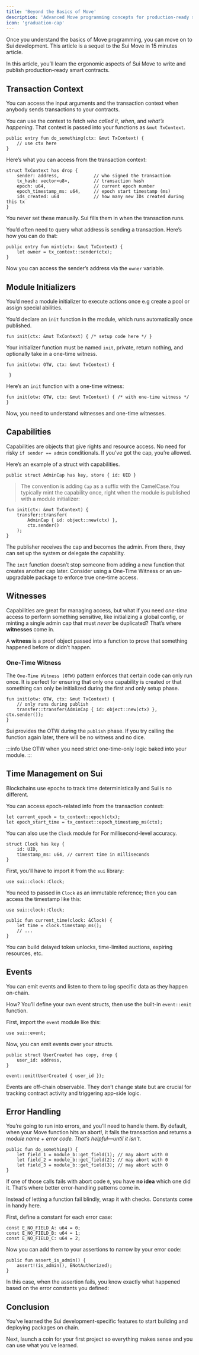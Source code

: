 ```yaml
---
title: 'Beyond the Basics of Move'
description: 'Advanced Move programming concepts for production-ready smart contracts'
icon: 'graduation-cap'
---
```


Once you understand the basics of Move programming, you can move on to Sui development. This article is a sequel to the Sui Move in 15 minutes article.

In this article, you’ll learn the ergonomic aspects of Sui Move to write and publish production-ready smart contracts.

## **Transaction Context**

You can access the input arguments and the transaction context when anybody sends transactions to your contracts.

You can use the context to fetch *who called it*, *when*, and *what’s happening*. That context is passed into your functions as `&mut TxContext`.

```move [sui.move]
public entry fun do_something(ctx: &mut TxContext) {
    // use ctx here
}
```

Here’s what you can access from the transaction context:

```move [sui.move]
struct TxContext has drop {
    sender: address,             // who signed the transaction
    tx_hash: vector<u8>,         // transaction hash
    epoch: u64,                  // current epoch number
    epoch_timestamp_ms: u64,     // epoch start timestamp (ms)
    ids_created: u64             // how many new IDs created during this tx
}
```

You never set these manually. Sui fills them in when the transaction runs.

You’d often need to query what address is sending a transaction. Here’s how you can do that:

```move [sui.move]
public entry fun mint(ctx: &mut TxContext) {
    let owner = tx_context::sender(ctx);
}
```

Now you can access the sender’s address via the `owner` variable.

## Module Initializers

You’d need a module initializer to execute actions once e.g create a pool or assign special abilities.

You’d declare an `init` function in the module, which runs automatically once published.

```move [sui.move]
fun init(ctx: &mut TxContext) { /* setup code here */ }
```

Your initializer function must be named `init`, private, return nothing, and optionally take in a one-time witness.

```move [sui.move]
fun init(otw: OTW, ctx: &mut TxContext) {

 }
```

Here’s an `init` function with a one-time witness:

```move [sui.move]
fun init(otw: OTW, ctx: &mut TxContext) { /* with one-time witness */ }

```

Now, you need to understand witnesses and one-time witnesses.

## **Capabilities**

Capabilities are objects that give rights and resource access. No need for risky `if sender == admin` conditionals. If you’ve got the cap, you’re allowed.

Here’s an example of a struct with capabilities.

```move [sui.move]
public struct AdminCap has key, store { id: UID }
```

> The convention is adding `Cap` as a suffix with the CamelCase.You typically mint the capability once, right when the module is published with a module initializer:

```move [sui.move]
fun init(ctx: &mut TxContext) {
    transfer::transfer(
        AdminCap { id: object::new(ctx) },
        ctx.sender()
    );
}
```

The publisher receives the cap and becomes the admin. From there, they can set up the system or delegate the capability.

The `init` function doesn’t stop someone from adding a new function that creates another cap later. Consider using a One-Time Witness or an un-upgradable package to enforce true one-time access.

## **Witnesses**

Capabilities are great for managing access, but what if you need *one-time* access to perform something sensitive, like initializing a global config, or minting a single admin cap that must *never* be duplicated? That’s where **witnesses** come in.

A **witness** is a proof object passed into a function to prove that something happened before or didn’t happen.

### **One-Time Witness**

The `One-Time Witness (OTW)` pattern enforces that certain code can only run once. It is perfect for ensuring that only one capability is created or that something can only be initialized during the first and only setup phase.

```move [sui.move]
fun init(otw: OTW, ctx: &mut TxContext) {
    // only runs during publish
    transfer::transfer(AdminCap { id: object::new(ctx) }, ctx.sender());
}
```

Sui provides the OTW during the `publish` phase. If you try calling the function again later, there will be no witness and no dice.


:::info
Use OTW when you need strict one-time-only logic baked into your module.
:::

## Time Management on Sui
Blockchains use epochs to track time deterministically and Sui is no different.

You can access epoch-related info from the transaction context:

```move [sui.move]
let current_epoch = tx_context::epoch(ctx);
let epoch_start_time = tx_context::epoch_timestamp_ms(ctx);
```

You can also use the `Clock` module for For millisecond-level accuracy.

```move [sui.move]
struct Clock has key {
    id: UID,
    timestamp_ms: u64, // current time in milliseconds
}
```

First, you’ll have to import it from the `sui` library:

```move [sui.move]
use sui::clock::Clock;
```

You need to passed in `Clock`  as an immutable reference; then you can access the timestamp like this:

```move [sui.move]
use sui::clock::Clock;

public fun current_time(clock: &Clock) {
    let time = clock.timestamp_ms();
    // ...
}
```

You can build delayed token unlocks, time-limited auctions, expiring resources, etc.

## Events

You can emit events and listen to them to log specific data as they happen on-chain.

How? You’ll define your own event structs, then use the built-in `event::emit` function.

First, import the `event` module like this:

```move [sui.move]
use sui::event;
```

Now, you can emit events over your structs.

```move [sui.move]
public struct UserCreated has copy, drop {
    user_id: address,
}

event::emit(UserCreated { user_id });
```

Events are off-chain observable. They don’t change state but are crucial for tracking contract activity and triggering app-side logic.

## Error Handling

You’re going to run into errors, and you’ll need to handle them. By default, when your Move function hits an abort!, it fails the transaction and returns a mod*ule name + error code. That’s helpful—until it isn’t*.

```move [sui.move]
public fun do_something() {
    let field_1 = module_b::get_field(1); // may abort with 0
    let field_2 = module_b::get_field(2); // may abort with 0
    let field_3 = module_b::get_field(3); // may abort with 0
}
```

If one of those calls fails with abort code `0`, you have **no idea** which one did it. That’s where better error-handling patterns come in.

Instead of letting a function fail blindly, wrap it with checks. Constants come in handy here.

First, define a constant for each error case:

```move [sui.move]
const E_NO_FIELD_A: u64 = 0;
const E_NO_FIELD_B: u64 = 1;
const E_NO_FIELD_C: u64 = 2;
```

Now you can add them to your assertions to narrow by your  error code:

```move [sui.move]
public fun assert_is_admin() {
    assert!(is_admin(), ENotAuthorized);
}
```

In this case, when the assertion fails, you know exactly what happened based on the error constants you defined:



## Conclusion

You’ve learned the Sui development-specific features to start building and deploying packages on chain.

Next, launch a coin for your first project so everything makes sense and you can use what you’ve learned.